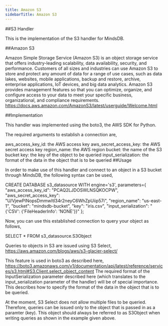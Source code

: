 ```yaml
---
title: Amazon S3
sidebarTitle: Amazon S3
---
```



##S3 Handler

This is the implementation of the S3 handler for MindsDB.

##Amazon S3

Amazon Simple Storage Service (Amazon S3) is an object storage service that offers industry-leading scalability, data availability, security, and performance. Customers of all sizes and industries can use Amazon S3 to store and protect any amount of data for a range of use cases, such as data lakes, websites, mobile applications, backup and restore, archive, enterprise applications, IoT devices, and big data analytics. Amazon S3 provides management features so that you can optimize, organize, and configure access to your data to meet your specific business, organizational, and compliance requirements.
https://docs.aws.amazon.com/AmazonS3/latest/userguide/Welcome.html

##Implementation

This handler was implemented using the boto3, the AWS SDK for Python.

The required arguments to establish a connection are,

aws_access_key_id:     the AWS access key
aws_secret_access_key: the AWS secret access key
region_name:           the AWS region
bucket:                the name of the S3 bucket
key:                   the key of the object to be queried
input_serialization:   the format of the data in the object that is to be queried
##Usage
   
   In order to make use of this handler and connect to an object in a S3 bucket through MindsDB, the following syntax can be used,

CREATE DATABASE s3_datasource
WITH
engine='s3',
parameters={
    "aws_access_key_id": "PCAQ2LJDOSWLNSQKOCPW",
    "aws_secret_access_key": "U/VjewPlNopsDmmwItl34r2neyC6WhZpUiip57i",
    "region_name": "us-east-1",
    "bucket": "mindsdb-bucket",
    "key": "iris.csv",
    "input_serialization": "{'CSV': {'FileHeaderInfo': 'NONE'}}"
};

Now, you can use this established connection to query your object as follows,

   SELECT * FROM s3_datasource.S3Object

Queries to objects in S3 are issued using S3 Select, https://aws.amazon.com/blogs/aws/s3-glacier-select/

This feature is used in boto3 as described here, https://boto3.amazonaws.com/v1/documentation/api/latest/reference/services/s3.html#S3.Client.select_object_content
The required format of the InputSerialization parameter described here (which translates to the input_serialization parameter of the handler) will be of special importance. This describes how to specify the format of the data in the object that is to be queried.

At the moment, S3 Select does not allow multiple files to be queried. Therefore, queries can be issued only to the    object that is passed in as a paramter (key). This object should always be referred to as S3Object when writing       queries as shown in the example given above.
